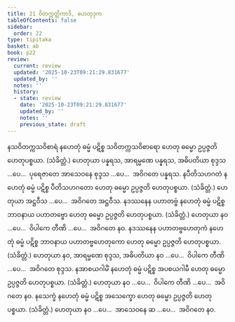 ```yaml
---
title: 21 ဝိတက္ကတ္တိကာဒိ, ဟေတုဒုက
tableOfContents: false
sidebar:
  order: 22
type: tipitaka
basket: ab
book: p22
review:
  current: review
  updated: '2025-10-23T09:21:29.831677'
  updated_by: ''
  notes: ''
  history:
  - state: review
    date: '2025-10-23T09:21:29.831677'
    updated_by: ''
    notes: ''
    previous_state: draft
---
```



<ReviewStatus review={frontmatter.review} showDetails={true} />

<HypothesisAnnotation frontmatter={frontmatter} />

<DynamicBreadcrumb />

<Division number="41" book="p22" e="ch" v="40" p="387">

<Paragraph number="101" book="p22">
နသဝိတက္ကသဝိစာရံ နဟေတုံ ဓမ္မံ ပဋိစ္စ သဝိတက္ကသဝိစာရော ဟေတု ဓမ္မော ဥပ္ပဇ္ဇတိ ဟေတုပစ္စယာ. (သံခိတ္တံ.)
</Paragraph>

<Paragraph number="102" book="p22">
ဟေတုယာ ပန္နရသ, အာရမ္မဏေ ပန္နရသ, အဓိပတိယာ စုဒ္ဒသ …ပေ…  ပုရေဇာတေ အာသေဝနေ စုဒ္ဒသ …ပေ…  အဝိဂတေ ပန္နရသ.
</Paragraph>

</Division>
<Division number="42" book="p22" e="ch" v="40" p="387">

<Paragraph number="103" book="p22">
နပီတိသဟဂတံ နဟေတုံ ဓမ္မံ ပဋိစ္စ ပီတိသဟဂတော ဟေတု ဓမ္မော ဥပ္ပဇ္ဇတိ ဟေတုပစ္စယာ. (သံခိတ္တံ.)
</Paragraph>

<Paragraph number="104" book="p22">
ဟေတုယာ အဋ္ဌဝီသ …ပေ…  အဝိဂတေ အဋ္ဌဝီသ.
</Paragraph>

</Division>
<Division number="43" book="p22" e="ch" v="40" p="387">

<Paragraph number="105" book="p22">
နဒဿနေန ပဟာတဗ္ဗံ နဟေတုံ ဓမ္မံ ပဋိစ္စ ဘာဝနာယ ပဟာတဗ္ဗော ဟေတု ဓမ္မော ဥပ္ပဇ္ဇတိ ဟေတုပစ္စယာ. (သံခိတ္တံ.)
</Paragraph>

<Paragraph number="106" book="p22">
ဟေတုယာ နဝ …ပေ…  ဝိပါကေ တီဏိ …ပေ…  အဝိဂတေ နဝ.
</Paragraph>

</Division>
<Division number="44" book="p22" e="ch" v="40" p="387">

<Paragraph number="107" book="p22">
နဒဿနေန ပဟာတဗ္ဗဟေတုကံ နဟေတုံ ဓမ္မံ ပဋိစ္စ ဘာဝနာယ ပဟာတဗ္ဗဟေတုကော ဟေတု ဓမ္မော ဥပ္ပဇ္ဇတိ ဟေတုပစ္စယာ. (သံခိတ္တံ.)
</Paragraph>

<Paragraph number="108" book="p22">
ဟေတုယာ နဝ, အာရမ္မဏေ စုဒ္ဒသ, အဓိပတိယာ နဝ …ပေ…  ဝိပါကေ တီဏိ …ပေ…  အဝိဂတေ စုဒ္ဒသ.
</Paragraph>

</Division>
<Division number="45" book="p22" e="ch" v="40" p="387">

<Paragraph number="109" book="p22">
နအာစယဂါမိံ နဟေတုံ ဓမ္မံ ပဋိစ္စ အပစယဂါမီ ဟေတု ဓမ္မော ဥပ္ပဇ္ဇတိ ဟေတုပစ္စယာ. (သံခိတ္တံ.)
</Paragraph>

<Paragraph number="110" book="p22">
ဟေတုယာ နဝ …ပေ…  ဝိပါကေ တီဏိ …ပေ…  အဝိဂတေ နဝ.
</Paragraph>

</Division>
<Division number="46" book="p22" e="ch" v="40" p="388">

<Paragraph number="111" book="p22">
နသေက္ခံ နဟေတုံ ဓမ္မံ ပဋိစ္စ အသေက္ခော ဟေတု ဓမ္မော ဥပ္ပဇ္ဇတိ ဟေတုပစ္စယာ. (သံခိတ္တံ.)
</Paragraph>

<Paragraph number="112" book="p22">
ဟေတုယာ နဝ …ပေ…  အာသေဝနေ ဆ …ပေ…  အဝိဂတေ နဝ.
</Paragraph>
</Division>